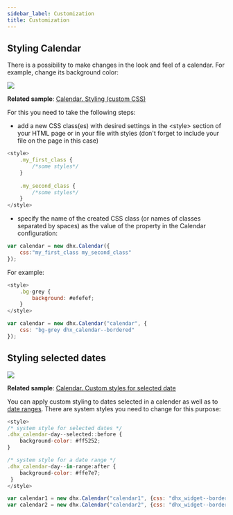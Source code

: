 ```yaml
---
sidebar_label: Customization
title: Customization
---          
```


Styling Calendar
-----------

There is a possibility to make changes in the look and feel of a calendar. For example, change its background color:

![](../assets/calendar/styled_calendar.png)

**Related sample**: [Calendar. Styling (custom CSS)](https://snippet.dhtmlx.com/2045cbe1)

For this you need to take the following steps:

- add a new CSS class(es) with desired settings in the &lt;style&gt; section of your HTML page or in your file with styles (don't forget to include your file on the page in this case)

~~~js
<style>
    .my_first_class {
        /*some styles*/
    }
    
    .my_second_class {
        /*some styles*/
    }
</style>
~~~

- specify the name of the created CSS class (or names of classes separated by spaces) as the value of the [](calendar/api/calendar_css_config.md) property in the Calendar configuration:

~~~js
var calendar = new dhx.Calendar({
    css:"my_first_class my_second_class"
});
~~~

For example:

~~~js
<style>
    .bg-grey {
        background: #efefef;
    }
</style>

var calendar = new dhx.Calendar("calendar", { 
    css: "bg-grey dhx_calendar--bordered" 
});
~~~


Styling selected dates
-------------------

![](../assets/calendar/calendar_range_styling.png)

**Related sample**: [Calendar. Custom styles for selected date](https://snippet.dhtmlx.com/9u0ix3na)

You can apply custom styling to dates selected in a calender as well as to [date ranges](calendar/operating_calendar.md#linking-two-calendars). There are system styles you need to change for this purpose:

~~~js
<style>
/* system style for selected dates */
.dhx_calendar-day--selected::before {
    background-color: #ff5252;
}

/* system style for a date range */
.dhx_calendar-day--in-range:after {
    background-color: #ffe7e7;
 }
</style>

var calendar1 = new dhx.Calendar("calendar1", {css: "dhx_widget--bordered"});
var calendar2 = new dhx.Calendar("calendar2", {css: "dhx_widget--bordered"});
~~~



